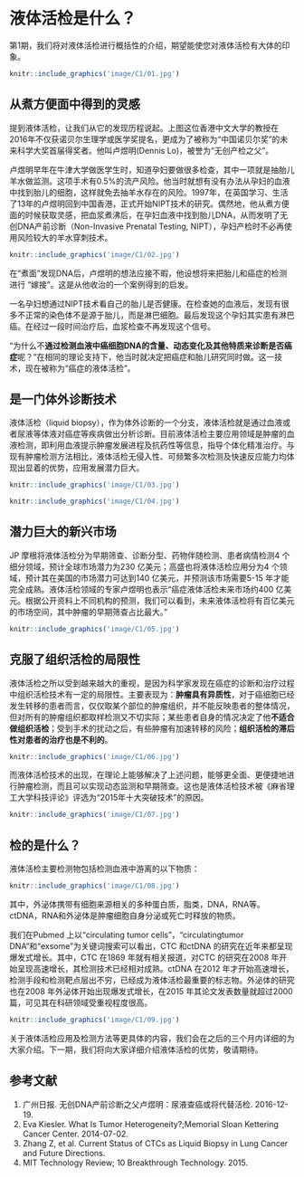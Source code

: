 # 液体活检是什么？{#what_is_liquid_biopsy}

第1期，我们将对液体活检进行概括性的介绍，期望能使您对液体活检有大体的印象。

```r
knitr::include_graphics('image/C1/01.jpg')
```

## 从煮方便面中得到的灵感

提到液体活检，让我们从它的发现历程说起。上图这位香港中文大学的教授在2016年不仅获诺贝尔生理学或医学奖提名，更成为了被称为“中国诺贝尔奖”的未来科学大奖首届得奖者。他叫卢煜明(Dennis Lo)，被誉为“无创产检之父”。

卢煜明早年在牛津大学做医学生时，知道孕妇要做很多检查，其中一项就是抽胎儿羊水做监测。这项手术有0.5%的流产风险。他当时就想有没有办法从孕妇的血液中找到胎儿的细胞，这样就免去抽羊水存在的风险。1997年，在英国学习、生活了13年的卢煜明回到中国香港，正式开始NIPT技术的研究。偶然地，他从煮方便面的时候获取灵感，把血浆煮沸后，在孕妇血液中找到胎儿DNA，从而发明了无创DNA产前诊断（Non-Invasive Prenatal Testing, NIPT），孕妇产检时不必再使用风险较大的羊水穿刺技术。

```r
knitr::include_graphics('image/C1/02.jpg')
```

在“煮面”发现DNA后，卢煜明的想法应接不暇，他设想将来把胎儿和癌症的检测进行 “嫁接”。这是从他收治的一个案例得到的启发。

一名孕妇想通过NIPT技术看自己的胎儿是否健康。在检查她的血液后，发现有很多不正常的染色体不是源于胎儿，而是淋巴细胞。最后发现这个孕妇其实患有淋巴癌。在经过一段时间治疗后，血浆检查不再发现这个信号。

“为什么不**通过检测血液中癌细胞DNA的含量、动态变化及其他特质来诊断是否癌症**呢？”在相同的理论支持下，他当时就决定把癌症和胎儿研究同时做。这一技术，现在被称为“癌症的液体活检”。

## 是一门体外诊断技术

液体活检（liquid biopsy），作为体外诊断的一个分支，液体活检就是通过血液或者尿液等体液对癌症等疾病做出分析诊断。目前液体活检主要应用领域是肿瘤的血液检测，即利用血液提示肿瘤发展进程及抗药性等信息，指导个体化精准治疗。与现有肿瘤检测方法相比，液体活检无侵入性、可频繁多次检测及快速反应能力均体现出显着的优势，应用发展潜力巨大。

```r
knitr::include_graphics('image/C1/03.jpg')
```


```r
knitr::include_graphics('image/C1/04.jpg')
```

## 潜力巨大的新兴市场

JP 摩根将液体活检分为早期筛查、诊断分型、药物伴随检测、患者病情检测4 个细分领域，预计全球市场潜力为230 亿美元；高盛也将液体活检应用分为4 个领域，预计其在美国的市场潜力可达到140 亿美元，并预测该市场需要5-15 年才能完全成熟。液体活检领域的专家卢煜明也表示“癌症液体活检未来市场约400 亿美元。根据公开资料上不同机构的预测，我们可以看到，未来液体活检将有百亿美元的市场空间，其中肿瘤的早期筛查占比最大。”

```r
knitr::include_graphics('image/C1/05.jpg')
```

## 克服了组织活检的局限性

液体活检之所以受到越来越大的重视，是因为科学家发现在癌症的诊断和治疗过程中组织活检技术有一定的局限性。主要表现为：**肿瘤具有异质性**，对于癌细胞已经发生转移的患者而言，仅仅取某个部位的肿瘤组织，并不能反映患者的整体情况，但对所有的肿瘤组织都取样检测又不切实际；某些患者自身的情况决定了他**不适合做组织活检**；受到手术的扰动之后，有些肿瘤有加速转移的风险；**组织活检的滞后性对患者的治疗也是不利的**。

```r
knitr::include_graphics('image/C1/06.jpg')
```

而液体活检技术的出现，在理论上能够解决了上述问题，能够更全面、更便捷地进行肿瘤检测，而且可以实现动态监测和早期筛查。这也是液体活检技术被《麻省理工大学科技评论》评选为“2015年十大突破技术”的原因。

```r
knitr::include_graphics('image/C1/07.jpg')
```

## 检的是什么？

液体活检主要检测物包括检测血液中游离的以下物质：

```r
knitr::include_graphics('image/C1/08.jpg')
```

其中，外泌体携带有细胞来源相关的多种蛋白质，脂类，DNA，RNA等。ctDNA，RNA和外泌体是肿瘤细胞自身分泌或死亡时释放的物质。

我们在Pubmed 上以“circulating tumor cells”，“circulatingtumor DNA”和“exsome”为关键词搜索可以看出，CTC 和ctDNA 的研究在近年来都呈现爆发式增长。其中，CTC 在1869 年就有相关报道，对CTC 的研究在2008 年开始呈现高速增长，其检测技术已经相对成熟。ctDNA 在2012 年才开始高速增长，检测手段和检测靶点层出不穷，已经成为液体活检最重要的标志物。外泌体的研究也在2008 年外泌体开始出现爆发式增长，在2015 年其论文发表数量就超过2000篇，可见其在科研领域受重视程度很高。

```r
knitr::include_graphics('image/C1/09.jpg')
```

关于液体活检应用及检测方法等更具体的内容，我们会在之后的三个月内详细的为大家介绍。下一期，我们将向大家详细介绍液体活检的优势，敬请期待。

## 参考文献{#ref .unnumbered}

1. 广州日报. 无创DNA产前诊断之父卢煜明：尿液查癌或将代替活检. 2016-12-19.
2. Eva Kiesler. What Is Tumor Heterogeneity?;Memorial Sloan Kettering Cancer Center. 2014-07-02.
3. Zhang Z, et al. Current Status of CTCs as Liquid Biopsy in Lung Cancer and Future Directions.
4. MIT Technology Review; 10 Breakthrough Technology. 2015.
